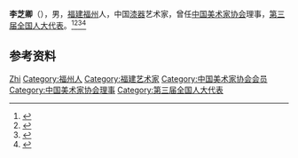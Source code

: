 '''李芝卿'''（{{bd|1894年||1976年|}}），男，[[福建|福建]][[福州|福州]]人，中国[[漆器|漆器]]艺术家，曾任[[中国美术家协会|中国美术家协会]]理事，[[第三届全国人大代表|第三届全国人大代表]]。<ref>{{Cite book|title=中华人民共和国职官志|author=何虎生, 李耀东, 向常福主编|publisher=中国社会出版社|year=2003|isbn=9787800883934|location=北京|pages=}}</ref><ref>{{Cite book|title=中国当代文化艺术名人大辞典|author=刘波主编|publisher=国际文化出版公司|year=1993|isbn=9787800493898|location=北京|pages=}}</ref><ref>{{Cite book|title=历代工艺名家|author=田自秉, 华觉明主编|publisher=大象出版社|year=2008|isbn=|location=郑州|pages=}}</ref><ref>{{Cite book|title=中国工艺美术大辞典|author=吴山主编|publisher=江苏美术出版社|year=1999|isbn=|location=南京|pages=}}</ref>

== 参考资料 ==
{{reflist}}

{{中国人物小作品}}
{{Navboxes 
| title  = 李芝卿在[[中国美术家协会|中国美术家协会]]的职务
| list1  =
{{中国美术家协会第二届理事会}}
}}

{{Authority control}}
{{DEFAULTSORT:Li李}}
[[Category:李姓|Zhi]]
[[Category:福州人|Category:福州人]]
[[Category:福建艺术家|Category:福建艺术家]]
[[Category:中国美术家协会会员|Category:中国美术家协会会员]]
[[Category:中国美术家协会理事|Category:中国美术家协会理事]]
[[Category:第三届全国人大代表|Category:第三届全国人大代表]]